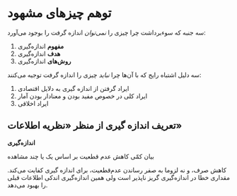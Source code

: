 # توهم چیزهای مشهود

سه جنبه که سوءبرداشت چرا چیزی را *نمی‌توان* اندازه گرفت را بوجود می‌آورد:

1. **مفهوم** اندازه‌گیری
2. **هدف** اندازه‌گیری
3. **روش‌های** اندازه‌گیری

سه دلیل اشتباه رایج که با آن‌ها چرا *نباید* چیزی را اندازه گرفت توجیه می‌کنند:

1. ایراد گرفتن از اندازه گیری به دلایل اقتصادی
2. ایراد کلی در خصوص مفید بودن و معنادار بودن آمار
3. ایراد اخلاقی

## تعریف اندازه گیری از منظر «نظریه اطلاعات» {-}


::: {.definition} :::
**اندازه‌گیری**

بیان کمّی کاهش عدم قطعیت بر اساس یک یا چند مشاهده
::::::

::: {.remark} :::
کاهش صرف، و نه لزوما به صفر رساندن عدم‌قطعیت،
برای اندازه گیری کفایت می‌کند.
مقداری خطا در اندازه‌گیری گریز ناپذیر است 
ولی همین اندازه‌گیری اندکی اطلاعات قبلی را بهبود می‌دهد.
::::::






